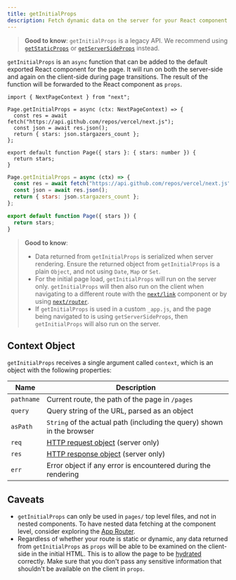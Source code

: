 ```yaml
---
title: getInitialProps
description: Fetch dynamic data on the server for your React component with getInitialProps.
---
```


> **Good to know**: `getInitialProps` is a legacy API. We recommend using [`getStaticProps`](/docs/pages/building-your-application/data-fetching/get-static-props) or [`getServerSideProps`](/docs/pages/building-your-application/data-fetching/get-server-side-props) instead.

`getInitialProps` is an `async` function that can be added to the default exported React component for the page. It will run on both the server-side and again on the client-side during page transitions. The result of the function will be forwarded to the React component as `props`.

```tsx title="pages/index.tsx" switcher
import { NextPageContext } from "next";

Page.getInitialProps = async (ctx: NextPageContext) => {
  const res = await fetch("https://api.github.com/repos/vercel/next.js");
  const json = await res.json();
  return { stars: json.stargazers_count };
};

export default function Page({ stars }: { stars: number }) {
  return stars;
}
```

```jsx title="pages/index.js" switcher
Page.getInitialProps = async (ctx) => {
  const res = await fetch("https://api.github.com/repos/vercel/next.js");
  const json = await res.json();
  return { stars: json.stargazers_count };
};

export default function Page({ stars }) {
  return stars;
}
```

> **Good to know**:
>
> - Data returned from `getInitialProps` is serialized when server rendering. Ensure the returned object from `getInitialProps` is a plain `Object`, and not using `Date`, `Map` or `Set`.
> - For the initial page load, `getInitialProps` will run on the server only. `getInitialProps` will then also run on the client when navigating to a different route with the [`next/link`](/docs/pages/api-reference/components/link) component or by using [`next/router`](/docs/pages/api-reference/functions/use-router).
> - If `getInitialProps` is used in a custom `_app.js`, and the page being navigated to is using `getServerSideProps`, then `getInitialProps` will also run on the server.

## Context Object

`getInitialProps` receives a single argument called `context`, which is an object with the following properties:

| Name       | Description                                                                                           |
| ---------- | ----------------------------------------------------------------------------------------------------- |
| `pathname` | Current route, the path of the page in `/pages`                                                       |
| `query`    | Query string of the URL, parsed as an object                                                          |
| `asPath`   | `String` of the actual path (including the query) shown in the browser                                |
| `req`      | [HTTP request object](https://nodejs.org/api/http.html#http_class_http_incomingmessage) (server only) |
| `res`      | [HTTP response object](https://nodejs.org/api/http.html#http_class_http_serverresponse) (server only) |
| `err`      | Error object if any error is encountered during the rendering                                         |

## Caveats

- `getInitialProps` can only be used in `pages/` top level files, and not in nested components. To have nested data fetching at the component level, consider exploring the [App Router](/docs/app/building-your-application/data-fetching).
- Regardless of whether your route is static or dynamic, any data returned from `getInitialProps` as `props` will be able to be examined on the client-side in the initial HTML. This is to allow the page to be [hydrated](https://react.dev/reference/react-dom/hydrate) correctly. Make sure that you don't pass any sensitive information that shouldn't be available on the client in `props`.
